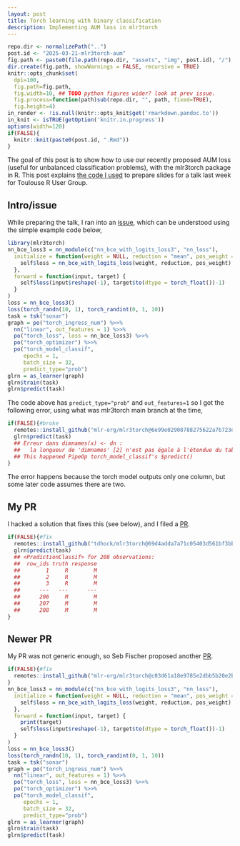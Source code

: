 ```yaml
---
layout: post
title: Torch learning with binary classification
description: Implementing AUM loss in mlr3torch
---
```


```r
repo.dir <- normalizePath("..")
post.id <- "2025-03-21-mlr3torch-aum"
fig.path <- paste0(file.path(repo.dir, "assets", "img", post.id), "/")
dir.create(fig.path, showWarnings = FALSE, recursive = TRUE)
knitr::opts_chunk$set(
  dpi=100,
  fig.path=fig.path,
  fig.width=10, ## TODO python figures wider? look at prev issue.
  fig.process=function(path)sub(repo.dir, "", path, fixed=TRUE),
  fig.height=4)
in_render <- !is.null(knitr::opts_knit$get('rmarkdown.pandoc.to'))
in_knit <- isTRUE(getOption('knitr.in.progress'))
options(width=120)
if(FALSE){
  knitr::knit(paste0(post.id, ".Rmd"))
}
```

The goal of this post is to show how to use our recently proposed AUM
loss (useful for unbalanced classification problems), with the
mlr3torch package in R.  This post explains [the code I
used](https://github.com/tdhock/2023-res-baz-az/blob/main/HOCKING-slides-TRUG.R)
to prepare slides for a talk last week for Toulouse R User Group.

## Intro/issue

While preparing the talk, I ran into an
[issue](https://github.com/mlr-org/mlr3torch/issues/374), which can be
understood using the simple example code below,

```r
library(mlr3torch)
nn_bce_loss3 = nn_module(c("nn_bce_with_logits_loss3", "nn_loss"),
  initialize = function(weight = NULL, reduction = "mean", pos_weight = NULL) {
    self$loss = nn_bce_with_logits_loss(weight, reduction, pos_weight)
  },
  forward = function(input, target) {
    self$loss(input$reshape(-1), target$to(dtype = torch_float())-1)
  }
)
loss = nn_bce_loss3()
loss(torch_randn(10, 1), torch_randint(0, 1, 10))
task = tsk("sonar")
graph = po("torch_ingress_num") %>>%
  nn("linear", out_features = 1) %>>%
  po("torch_loss", loss = nn_bce_loss3) %>>%
  po("torch_optimizer") %>>%
  po("torch_model_classif",
     epochs = 1,
     batch_size = 32,
     predict_type="prob")
glrn = as_learner(graph)
glrn$train(task)
glrn$predict(task)
```

The code above has `predict_type="prob"` and `out_features=1` so I got
the following error, using what was mlr3torch main branch at the time,

```r
if(FALSE){#broke
  remotes::install_github("mlr-org/mlr3torch@6e99e02908788275622a7b723d211f357081699a")
  glrn$predict(task)
  ## Erreur dans dimnames(x) <- dn : 
  ##   la longueur de 'dimnames' [2] n'est pas égale à l'étendue du tableau
  ## This happened PipeOp torch_model_classif's $predict()
}
```

The error happens because the torch model outputs only one column, but some later code assumes there are two.

## My PR

I hacked a solution that fixes this (see below), and I filed a [PR](https://github.com/mlr-org/mlr3torch/pull/375).

```r
if(FALSE){#fix
  remotes::install_github("tdhock/mlr3torch@69d4adda7a71c05403d561bf3bb1ffb279978d0d")
  glrn$predict(task)
  ## <PredictionClassif> for 208 observations:
  ##  row_ids truth response
  ##        1     R        M
  ##        2     R        M
  ##        3     R        M
  ##      ---   ---      ---
  ##      206     M        M
  ##      207     M        M
  ##      208     M        M
}
```

## Newer PR

My PR was not generic enough, so Seb Fischer proposed another
[PR](https://github.com/mlr-org/mlr3torch/pull/385).

```r
if(FALSE){#fix
  remotes::install_github("mlr-org/mlr3torch@c03d61a18e9785e2dbb5b20e2b6dada74a9b58b8")
}
nn_bce_loss3 = nn_module(c("nn_bce_with_logits_loss3", "nn_loss"),
  initialize = function(weight = NULL, reduction = "mean", pos_weight = NULL) {
    self$loss = nn_bce_with_logits_loss(weight, reduction, pos_weight)
  },
  forward = function(input, target) {
    print(target)
    self$loss(input$reshape(-1), target$to(dtype = torch_float())-1)
  }
)
loss = nn_bce_loss3()
loss(torch_randn(10, 1), torch_randint(0, 1, 10))
task = tsk("sonar")
graph = po("torch_ingress_num") %>>%
  nn("linear", out_features = 1) %>>%
  po("torch_loss", loss = nn_bce_loss3) %>>%
  po("torch_optimizer") %>>%
  po("torch_model_classif",
     epochs = 1,
     batch_size = 32,
     predict_type="prob")
glrn = as_learner(graph)
glrn$train(task)
glrn$predict(task)
```
